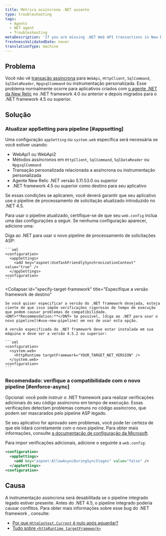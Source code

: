 ```yaml
---
title: Métrica assíncrona .NET ausente
type: troubleshooting
tags:
  - Agents
  - NET agent
  - Troubleshooting
metaDescription: 'If you are missing .NET Web API transactions in New Relic and your app targets .NET Framework 4.0, follow these procedures to apply a framework bug fix.'
freshnessValidatedDate: never
translationType: machine
---
```


## Problema

Você não vê [transação assíncrona](/docs/agents/net-agent/additional-installation/async-support-net) para `WebApi`, `HttpClient`, `SqlCommand`, `SqlDataReader`, `NpgsqlCommand` ou instrumentação personalizada. Esse problema normalmente ocorre para aplicativos criados com [o agente .NET da New Relic](/docs/agents/net-agent/getting-started/compatibility-requirements-net-framework-agent#net-version) no .NET framework 4.0 ou anterior e depois migrados para o .NET framework 4.5 ou superior.

## Solução

### Atualizar appSetting para pipeline [#appsetting]

Uma configuração `appSetting` ou `system.web` específica será necessária se você estiver usando:

* WebApi1 ou WebApi2
* Métodos assíncronos em `HttpClient`, `SqlCommand`, `SqlDataReader` ou `NpgsqlCommand`
* Transação personalizada relacionada a assíncrona ou instrumentação personalizada
* Agente New Relic .NET versão 5.11.53.0 ou superior
* .NET framework 4.5 ou superior como destino para seu aplicativo

Se essas condições se aplicarem, você deverá garantir que seu aplicativo use o pipeline de processamento de solicitação atualizado introduzido no .NET 4.5.

Para usar o pipeline atualizado, certifique-se de que seu `web.config` inclua uma das configurações a seguir. Se nenhuma configuração aparecer, adicione uma:

<CollapserGroup>
  <Collapser
    id="use-new-pipeline"
    title="Recomendado: diga ao .NET para usar o novo pipeline"
  >
    Diga ao .NET para usar o novo pipeline de processamento de solicitações ASP:

    ```xml
    <configuration>
      <appSettings>
        <add key="aspnet:UseTaskFriendlySynchronizationContext" value="true" />
      </appSettings>
    <configuration>
    ```
  </Collapser>

  <Collapser
    id="specify-target-framework"
    title="Especifique a versão framework de destino"
  >
    Se você quiser especificar a versão do .NET framework desejada, esteja ciente de que isso impõe verificações rigorosas de tempo de execução que podem causar problemas de compatibilidade. <DNT>**Recommendation:**</DNT> Se possível, [diga ao .NET para usar o novo pipeline](#use-new-pipeline) em vez de usar esta opção.

    A versão especificada do .NET framework deve estar instalada em sua máquina e deve ser a versão 4.5.2 ou superior:

    ```xml
    <configuration>
      <system.web>
        <httpRuntime targetFramework="YOUR_TARGET_NET_VERSION" /> 
      </system.web>
    <configuration>
    ```
  </Collapser>
</CollapserGroup>

### Recomendado: verifique a compatibilidade com o novo pipeline [#enforce-async]

Opcional: você pode instruir o .NET framework para realizar verificações adicionais do seu código assíncrono em tempo de execução. Essas verificações detectam problemas comuns no código assíncrono, que podem ser mascarados pelo pipeline ASP legado.

Se seu aplicativo for aprovado sem problemas, você pode ter certeza de que ele lidará corretamente com o novo pipeline. Para obter mais informações, consulte [a documentação de configuração da Microsoft](https://msdn.microsoft.com/en-us/library/hh975440%28v=vs.120%29.aspx?f=255&MSPPError=-2147217396).

Para impor verificações adicionais, adicione o seguinte a `web.config`:

```xml
<configuration>
  <appSettings>
    <add key="aspnet:AllowAsyncDuringSyncStages" value="false" />
  </appSettings>
<configuration>
```

## Causa

A instrumentação assíncrona será desabilitada se o pipeline integrado legado estiver presente. Antes do .NET 4.5, o pipeline integrado poderia causar conflitos. Para obter mais informações sobre esse bug do .NET framework , consulte:

* [Por que `HttpContext.Current` é nulo após aguardar?](https://stackoverflow.com/questions/18383923/why-is-httpcontext-current-null-after-await)
* [Tudo sobre `<httpRuntime targetFramework>`](https://devblogs.microsoft.com/dotnet/all-about-httpruntime-targetframework/)
